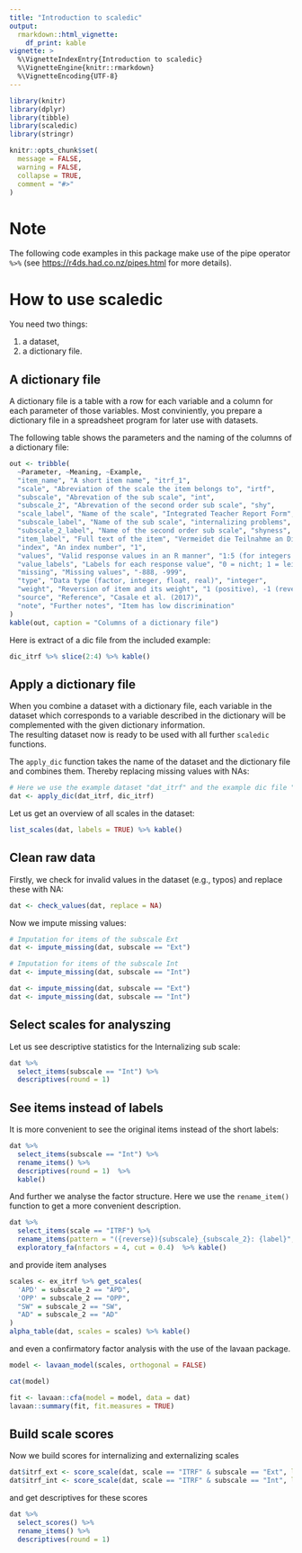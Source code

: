 ```yaml
---
title: "Introduction to scaledic"
output: 
  rmarkdown::html_vignette:
    df_print: kable
vignette: >
  %\VignetteIndexEntry{Introduction to scaledic}
  %\VignetteEngine{knitr::rmarkdown}
  %\VignetteEncoding{UTF-8}
---
```


```r
library(knitr)
library(dplyr)
library(tibble)
library(scaledic)
library(stringr)

knitr::opts_chunk$set(
  message = FALSE,
  warning = FALSE,
  collapse = TRUE,
  comment = "#>"
)
```

# Note

The following code examples in this package make use of the pipe operator `%>%` (see <https://r4ds.had.co.nz/pipes.html> for more details).  

# How to use scaledic

You need two things:

1. a dataset,
2. a dictionary file.

## A dictionary file

A dictionary file is a table with a row for each variable and a column for each parameter of those variables. Most conviniently, you prepare a dictionary file in a spreadsheet program for later use with datasets.  

The following table shows the parameters and the naming of the columns of a dictionary file: 

```r
out <- tribble(
  ~Parameter, ~Meaning, ~Example,
  "item_name", "A short item name", "itrf_1",
  "scale", "Abreviation of the scale the item belongs to", "irtf",
  "subscale", "Abrevation of the sub scale", "int",
  "subscale_2", "Abrevation of the second order sub scale", "shy",
  "scale_label", "Name of the scale", "Integrated Teacher Report Form",
  "subscale_label", "Name of the sub scale", "internalizing problems",
  "subscale_2_label", "Name of the second order sub scale", "shyness",
  "item_label", "Full text of the item", "Vermeidet die Teilnahme an Diskussionen im Unterricht",
  "index", "An index number", "1",
  "values", "Valid response values in an R manner", "1:5 (for integers 1 to 5) 1,2,3 (for integers 1, 2, 3)",
  "value_labels", "Labels for each response value", "0 = nicht; 1 = leicht; 2 = mäßig; 3 = stark",
  "missing", "Missing values", "-888, -999",
  "type", "Data type (factor, integer, float, real)", "integer",
  "weight", "Reversion of item and its weight", "1 (positive), -1 (reverse), 1.5 (positive, weights 1.5 times)",
  "source", "Reference", "Casale et al. (2017)",
  "note", "Further notes", "Item has low discrimination"
)
kable(out, caption = "Columns of a dictionary file")

```

Here is extract of a dic file from the included example:

```r
dic_itrf %>% slice(2:4) %>% kable()
```

## Apply a dictionary file

When you combine a dataset with a dictionary file, each variable in the dataset which corresponds to a variable described in the dictionary will be complemented with the given dictionary information.  
The resulting dataset now is ready to be used with all further `scaledic` functions.  

The `apply_dic` function takes the name of the dataset and the dictionary file and combines them. Thereby replacing missing values with NAs:

```r
# Here we use the example dataset "dat_itrf" and the example dic file "dic_itrf"
dat <- apply_dic(dat_itrf, dic_itrf)
```

Let us get an overview of all scales in the dataset:

```r
list_scales(dat, labels = TRUE) %>% kable()
```

## Clean raw data

Firstly, we check for invalid values in the dataset (e.g., typos) and replace these with NA:

```r
dat <- check_values(dat, replace = NA)
```

Now we impute missing values:

```r
# Imputation for items of the subscale Ext
dat <- impute_missing(dat, subscale == "Ext")

# Imputation for items of the subscale Int
dat <- impute_missing(dat, subscale == "Int")

```

```r
dat <- impute_missing(dat, subscale == "Ext")
dat <- impute_missing(dat, subscale == "Int")
```

## Select scales for analyszing

Let us see descriptive statistics for the Internalizing sub scale:
 
```r
dat %>% 
  select_items(subscale == "Int") %>%
  descriptives(round = 1)
```

## See items instead of labels

It is more convenient to see the original items instead of the short labels:

```r
dat %>% 
  select_items(subscale == "Int") %>%
  rename_items() %>%
  descriptives(round = 1)  %>% 
  kable()
```

And further we analyse the factor structure. Here we use the `rename_item()` function to get a more convenient description.  

```r
dat %>%
  select_items(scale == "ITRF") %>%
  rename_items(pattern = "({reverse}){subscale}_{subscale_2}: {label}", max_chars = 70) %>%
  exploratory_fa(nfactors = 4, cut = 0.4)  %>% kable()
```

and provide item analyses

```r
scales <- ex_itrf %>% get_scales(
  'APD' = subscale_2 == "APD",
  'OPP' = subscale_2 == "OPP",
  "SW" = subscale_2 == "SW",
  "AD" = subscale_2 == "AD"
)
alpha_table(dat, scales = scales) %>% kable()

```

and even a confirmatory factor analysis with the use of the lavaan package.

```r
model <- lavaan_model(scales, orthogonal = FALSE)
```

```r
cat(model)
```

```r
fit <- lavaan::cfa(model = model, data = dat)
lavaan::summary(fit, fit.measures = TRUE)

```

## Build scale scores

Now we build scores for internalizing and externalizing scales

```r
dat$itrf_ext <- score_scale(dat, scale == "ITRF" & subscale == "Ext", label = "Externalizing")
dat$itrf_int <- score_scale(dat, scale == "ITRF" & subscale == "Int", label = "Internalizing")
```

and get descriptives for these scores

```r
dat %>%
  select_scores() %>%
  rename_items() %>%
  descriptives(round = 1)
```


